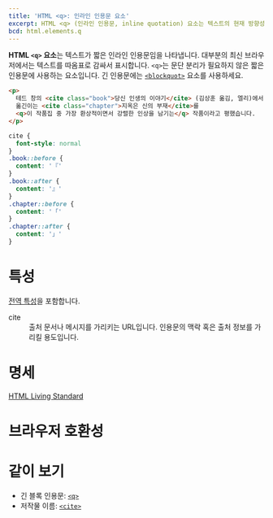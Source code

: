 ```yaml
---
title: 'HTML <q>: 인라인 인용문 요소'
excerpt: HTML <q> (인라인 인용문, inline quotation) 요소는 텍스트의 현재 방향성을 재정의해서 다른 방향으로 렌더링합니다.
bcd: html.elements.q
---
```


**HTML `<q>` 요소**는 텍스트가 짧은 인라인 인용문임을 나타냅니다. 대부분의 최신 브라우저에서는 텍스트를 따옴표로 감싸서 표시합니다. `<q>`는 문단 분리가 필요하지 않은 짧은 인용문에 사용하는 요소입니다. 긴 인용문에는 [`<blockquot>`](./blockquote) 요소를 사용하세요.

<HTMLDemo height={180}>

```html
<p>
  테드 창의 <cite class="book">당신 인생의 이야기</cite> (김상훈 옮김, 엘리)에서,
  옮긴이는 <cite class="chapter">지옥은 신의 부재</cite>를
  <q>이 작품집 중 가장 환상적이면서 강렬한 인상을 남기는</q> 작품이라고 평했습니다.
</p>
```

```css
cite {
  font-style: normal
}
.book::before {
  content: '『'
}
.book::after {
  content: '』'
}
.chapter::before {
  content: '「'
}
.chapter::after {
  content: '」'
}
```

</HTMLDemo>

# 특성

[전역 특성](/docs/Web/HTML/Global_attributes)을 포함합니다.

<dl>
  <Term>cite</Term>
  <dd>출처 문서나 메시지를 가리키는 URL입니다. 인용문의 맥락 혹은 출처 정보를 가리킬 용도입니다.</dd>
</dl>

# 명세

[HTML Living Standard](https://html.spec.whatwg.org/multipage/semantics.html#the-q-element)

# 브라우저 호환성

<BrowserCompat data={bcd} />

# 같이 보기

- 긴 블록 인용문: [`<q>`](./q)
- 저작물 이름: [`<cite>`](./cite)
